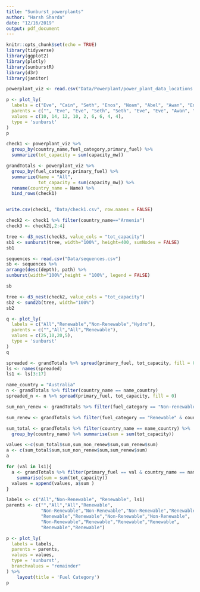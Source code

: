 ```yaml
---
title: "Sunburst_powerplants"
author: "Harsh Sharda"
date: "12/16/2019"
output: pdf_document
---
```


```r
knitr::opts_chunk$set(echo = TRUE)
library(tidyverse)
library(ggplot2)
library(plotly)
library(sunburstR)
library(d3r)
library(janitor)
```

```r
powerplant_viz <- read.csv("Data/Powerplant/power_plant_data_locations.csv")
```

```r
p <- plot_ly(
  labels = c("Eve", "Cain", "Seth", "Enos", "Noam", "Abel", "Awan", "Enoch", "Azura"),
  parents = c("", "Eve", "Eve", "Seth", "Seth", "Eve", "Eve", "Awan", "Eve"),
  values = c(10, 14, 12, 10, 2, 6, 6, 4, 4),
  type = 'sunburst'
)
p
```

```r
check1 <- powerplant_viz %>%
  group_by(country_name,fuel_category,primary_fuel) %>%
  summarize(tot_capacity = sum(capacity_mw))

grandTotals <- powerplant_viz %>%
  group_by(fuel_category,primary_fuel) %>%
  summarize(Name = "All",
            tot_capacity = sum(capacity_mw)) %>%
  rename(country_name = Name) %>%
  bind_rows(check1)


write.csv(check1, "Data/check1.csv", row.names = FALSE)
```


```r
check2 <- check1 %>% filter(country_name=="Armenia")
check3 <- check2[,2:4]
```


```r
tree <- d3_nest(check3, value_cols = "tot_capacity")
sb1 <- sunburst(tree, width="100%", height=400, sumNodes = FALSE)
sb1
```

```r
sequences <- read.csv("Data/sequences.csv")
sb <- sequences %>%
arrange(desc(depth), path) %>%
sunburst(width="100%",height = "100%", legend = FALSE)

sb
```


```r
tree <- d3_nest(check2, value_cols = "tot_capacity")
sb2 <- sund2b(tree, width="100%")
sb2
```

```r
q <- plot_ly(
  labels = c("All","Renewable","Non-Renewable","Hydro"),
  parents = c("","All","All","Renewable"),
  values = c(25,10,20,5),
  type = 'sunburst'
)
q
```

```r
spreaded <- grandTotals %>% spread(primary_fuel, tot_capacity, fill = 0)
ls <- names(spreaded)
ls1 <- ls[3:17]
```

```r
name_country = "Australia"
n <- grandTotals %>% filter(country_name == name_country)
spreaded_n <- n %>% spread(primary_fuel, tot_capacity, fill = 0)

sum_non_renew <- grandTotals %>% filter(fuel_category == "Non-renewable" & country_name == name_country) %>% summarise(sum = sum(tot_capacity))

sum_renew <- grandTotals %>% filter(fuel_category == "Renewable" & country_name == name_country) %>% summarise(sum = sum(tot_capacity))

sum_total <- grandTotals %>% filter(country_name == name_country) %>%
  group_by(country_name) %>% summarise(sum = sum(tot_capacity))

values <-c(sum_total$sum,sum_non_renew$sum,sum_renew$sum)
a <- c(sum_total$sum,sum_non_renew$sum,sum_renew$sum)
a
```


```r
for (val in ls1){
  a <- grandTotals %>% filter(primary_fuel == val & country_name == name_country) %>%
    summarise(sum = sum(tot_capacity))
  values = append(values, a$sum )
}

labels <- c("All","Non-Renewable", "Renewable", ls1)
parents <- c("","All","All","Renewable",
             "Non-Renewable","Non-Renewable","Non-Renewable","Renewable",
             "Renewable","Renewable","Non-Renewable","Non-Renewable",
             "Non-Renewable","Renewable","Renewable","Renewable",
             "Renewable","Renewable")

```


```r
p <- plot_ly(
  labels = labels,
  parents = parents,
  values = values,
  type = 'sunburst',
  branchvalues = "remainder"
) %>%
    layout(title = 'Fuel Category')
p
```


